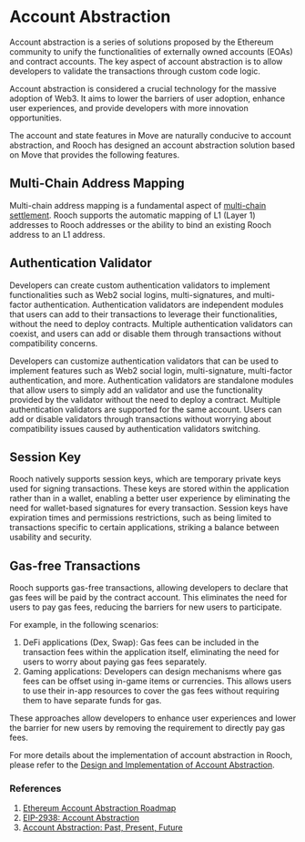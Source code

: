 # Account Abstraction

Account abstraction is a series of solutions proposed by the Ethereum community to unify the functionalities of externally owned accounts (EOAs) and contract accounts. The key aspect of account abstraction is to allow developers to validate the transactions through custom code logic.

Account abstraction is considered a crucial technology for the massive adoption of Web3. It aims to lower the barriers of user adoption, enhance user experiences, and provide developers with more innovation opportunities.

The account and state features in Move are naturally conducive to account abstraction, and Rooch has designed an account abstraction solution based on Move that provides the following features.

## Multi-Chain Address Mapping

Multi-chain address mapping is a fundamental aspect of [multi-chain settlement](../../in-depth-tech/multi-chain-settlement/multi-chain-settlement.en-US.mdx). Rooch supports the automatic mapping of L1 (Layer 1) addresses to Rooch addresses or the ability to bind an existing Rooch address to an L1 address.

## Authentication Validator

Developers can create custom authentication validators to implement functionalities such as Web2 social logins, multi-signatures, and multi-factor authentication. Authentication validators are independent modules that users can add to their transactions to leverage their functionalities, without the need to deploy contracts. Multiple authentication validators can coexist, and users can add or disable them through transactions without compatibility concerns.

Developers can customize authentication validators that can be used to implement features such as Web2 social login, multi-signature, multi-factor authentication, and more. Authentication validators  are standalone modules that allow users to simply add an validator and use the functionality provided by the validator without the need to deploy a contract.
Multiple authentication validators are supported for the same account. Users can add or disable validators through transactions without worrying about compatibility issues caused by authentication validators switching.


## Session Key

Rooch natively supports session keys, which are temporary private keys used for signing transactions. These keys are stored within the application rather than in a wallet, enabling a better user experience by eliminating the need for wallet-based signatures for every transaction. Session keys have expiration times and permissions restrictions, such as being limited to transactions specific to certain applications, striking a balance between usability and security.

## Gas-free Transactions

Rooch supports gas-free transactions, allowing developers to declare that gas fees will be paid by the contract account. This eliminates the need for users to pay gas fees, reducing the barriers for new users to participate.

For example, in the following scenarios:

1. DeFi applications (Dex, Swap): Gas fees can be included in the transaction fees within the application itself, eliminating the need for users to worry about paying gas fees separately.
2. Gaming applications: Developers can design mechanisms where gas fees can be offset using in-game items or currencies. This allows users to use their in-app resources to cover the gas fees without requiring them to have separate funds for gas.

These approaches allow developers to enhance user experiences and lower the barrier for new users by removing the requirement to directly pay gas fees.

For more details about the implementation of account abstraction in Rooch, please refer to the [Design and Implementation of Account Abstraction](./account-abstraction-implementaion.en-US.mdx).

### References

1. [Ethereum Account Abstraction Roadmap](https://ethereum.org/en/roadmap/account-abstraction/)
2. [EIP-2938: Account Abstraction](https://eips.ethereum.org/EIPS/eip-2938)
3. [Account Abstraction: Past, Present, Future](https://metamask.io/news/latest/account-abstraction-past-present-future/)
